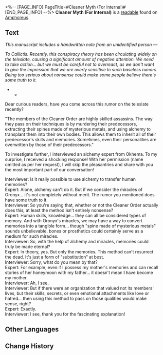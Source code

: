 <%-- [PAGE_INFO]
PageTitle=#Cleaner Myth (For Internal)#
[END_PAGE_INFO] --%>
{{Readable Infobox
|id           = 526
|partIds      = 190853
|title        = 
|image        = Item Cleaner Myth (For Internal).png
|world        = Amphoreus
|parts        = 1
|author       = <!--to be added-->
|description  = An internal reference from Council of Elders, seemingly a rumor transcribed from a teleslate. The sender and reviewer are unknown.
|part1        = Cleaner Myth (For Internal)
|source1      = {{cx|Source missing}}
|characters   = Oronyx
|factions     = Okhema
}}
'''Cleaner Myth (For Internal)''' is a [[readable]] found on [[Amphoreus]].
<!--
==Location==
{{Map Embed|<map name>|<marker id>}}
-->
==Text==
''This manuscript includes a handwritten note from an unidentified person &mdash;''

''To Callictis: Recently, this conspiracy theory has been circulating widely on the teleslate, causing a significant amount of negative attention. We need to take action... but we must be careful not to overreact, as we don't want to give the impression that we are overly sensitive to such baseless rumors. Being too serious about nonsense could make some people believe there's some truth to it.''

***

Dear curious readers, have you come across this rumor on the teleslate recently?

"The members of the Cleaner Order are highly skilled assassins. The way they pass on their techniques is by murdering their predecessors, extracting their spines made of mysterious metals, and using alchemy to transplant them into their own bodies. This allows them to inherit all of their predecessor's skills and memories. Sometimes, even their personalities are overwritten by those of their predecessors."

To investigate further, I interviewed an alchemy expert from Okhema. To my surprise, I received a shocking response! With her permission (name omitted as per her request), I will skip the pleasantries and share with you the most important part of our conversation!

Interviewer: Is it really possible to use alchemy to transfer human memories?<br />
Expert: Alone, alchemy can't do it. But if we consider the miracles of Oronyx... it's not completely without merit. The rumor you mentioned does have some truth to it.<br />
Interviewer: So you're saying that, whether or not the Cleaner Order actually does this, at least the method isn't entirely nonsense?<br />
Expert: Human skills, knowledge... they can all be considered types of memory. And with Oronyx's miracles, we may have a way to convert memories into a tangible form... though "spine made of mysterious metals" sounds unbelievable, bones or prosthetics could certainly serve as a medium for such miracles.<br />
Interviewer: So, with the help of alchemy and miracles, memories could truly be made eternal?<br />
Expert: In theory, yes. But only the memories. This method can't resurrect the dead. It's just a form of "substitution" at best.<br />
Interviewer: Sorry, what do you mean by that?<br />
Expert: For example, even if I possess my mother's memories and can recall stories of her honeymoon with my father... it doesn't mean I have become my mother.<br />
Interviewer: Ah, I see.<br />
Interviewer: But if there were an organization that valued not its members' lives, but their skills, secrets, or even emotional attachments like love or hatred... then using this method to pass on those qualities would make sense, right?<br />
Expert: Exactly.<br />
Interviewer: I see, thank you for the fascinating explanation!

<!--
==Trivia==
* 
-->
==Other Languages==
{{Other Languages
|en   = Cleaner Myth (For Internal)
|zhs  = 清洗者流言（内部传阅）
|zht  = 清洗者流言（內部傳閱）
|ja   = 粛清者の噂話（内部資料）
|ko   = 청소부에 대한 소문 (내부 공유)
|es   = Rumores sobre los purificadores (documento interno)
|fr   = Mythe du nettoyeur (Document interne)
|ru   = Сплетни чистильщиков (для внутреннего пользования)
|th   = ข่าวลือของผู้ชำระ (สำหรับภายใน)
|vi   = Tin Đồn Về Kẻ Thanh Tẩy (Lưu Hành Nội Bộ)
|de   = Gerüchte der Säuberer (internes Lesematerial)
|id   = Rumor Pembersih (Edaran Internal)
|pt   = Mito dos Higienistas (Para Uso Interno)
}}

==Change History==
{{Change History|3.2}}